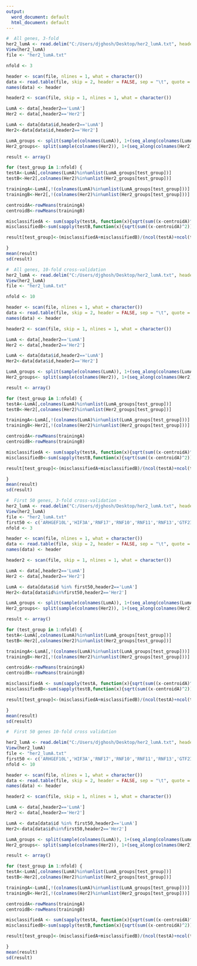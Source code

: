 ```yaml
---
output:
  word_document: default
  html_document: default
---
```


```r

#  All genes, 3-fold  
her2_lumA <- read.delim("C:/Users/djghosh/Desktop/her2_lumA.txt", header=FALSE)
View(her2_lumA)
file <- "her2_lumA.txt"

nfold <- 3

header <- scan(file, nlines = 1, what = character())
data <- read.table(file, skip = 2, header = FALSE, sep = "\t", quote = "", check.names=FALSE)
names(data) <- header

header2 <- scan(file, skip = 1, nlines = 1, what = character())

LumA <- data[,header2=='LumA']
Her2 <- data[,header2=='Her2']

LumA <- data[data$id,header2=='LumA']
Her2<-data[data$id,header2=='Her2']

LumA_groups <- split(sample(colnames(LumA)), 1+(seq_along(colnames(LumA)) %% nfold))
Her2_groups<- split(sample(colnames(Her2)), 1+(seq_along(colnames(Her2)) %% nfold))

result <- array()

for (test_group in 1:nfold) {
testA<-LumA[,colnames(LumA)%in%unlist(LumA_groups[test_group])]
testB<-Her2[,colnames(Her2)%in%unlist(Her2_groups[test_group])]

trainingA<-LumA[,!(colnames(LumA)%in%unlist(LumA_groups[test_group]))]
trainingB<-Her2[,!(colnames(Her2)%in%unlist(Her2_groups[test_group]))]

centroidA<-rowMeans(trainingA)
centroidB<-rowMeans(trainingB)

misclassifiedA <- sum(sapply(testA, function(x){sqrt(sum((x-centroidA)^2))-sqrt(sum((x-centroidB)^2))>0 }))
misclassifiedB<-sum(sapply(testB,function(x){sqrt(sum((x-centroidA)^2))-sqrt(sum((x-centroidB)^2))<0}))

result[test_group]<-(misclassifiedA+misclassifiedB)/(ncol(testA)+ncol(testB))

}
mean(result)
sd(result)
```



```r
#  All genes, 10-fold cross-validation 
her2_lumA <- read.delim("C:/Users/djghosh/Desktop/her2_lumA.txt", header=FALSE)
View(her2_lumA)
file <- "her2_lumA.txt"

nfold <- 10

header <- scan(file, nlines = 1, what = character())
data <- read.table(file, skip = 2, header = FALSE, sep = "\t", quote = "", check.names=FALSE)
names(data) <- header

header2 <- scan(file, skip = 1, nlines = 1, what = character())

LumA <- data[,header2=='LumA']
Her2 <- data[,header2=='Her2']

LumA <- data[data$id,header2=='LumA']
Her2<-data[data$id,header2=='Her2']

LumA_groups <- split(sample(colnames(LumA)), 1+(seq_along(colnames(LumA)) %% nfold))
Her2_groups<- split(sample(colnames(Her2)), 1+(seq_along(colnames(Her2)) %% nfold))

result <- array()

for (test_group in 1:nfold) {
testA<-LumA[,colnames(LumA)%in%unlist(LumA_groups[test_group])]
testB<-Her2[,colnames(Her2)%in%unlist(Her2_groups[test_group])]

trainingA<-LumA[,!(colnames(LumA)%in%unlist(LumA_groups[test_group]))]
trainingB<-Her2[,!(colnames(Her2)%in%unlist(Her2_groups[test_group]))]

centroidA<-rowMeans(trainingA)
centroidB<-rowMeans(trainingB)

misclassifiedA <- sum(sapply(testA, function(x){sqrt(sum((x-centroidA)^2))-sqrt(sum((x-centroidB)^2))>0 }))
misclassifiedB<-sum(sapply(testB,function(x){sqrt(sum((x-centroidA)^2))-sqrt(sum((x-centroidB)^2))<0}))

result[test_group]<-(misclassifiedA+misclassifiedB)/(ncol(testA)+ncol(testB))

}
mean(result)
sd(result)
```



```r

#  First 50 genes, 3-fold cross-validation -
her2_lumA <- read.delim("C:/Users/djghosh/Desktop/her2_lumA.txt", header=FALSE)
View(her2_lumA)
file <- "her2_lumA.txt"
first50 <- c('ARHGEF10L','HIF3A','RNF17','RNF10','RNF11','RNF13','GTF2IP1','REM1','MTVR2','RTN4RL2','C16orf13','C16orf11','FGFR1OP2','TSKS','ATRX','PMM2','ASS1','NCBP1','ZNF709','ZNF708','RBM14','NCBP2','DISC1','CAMK1','RPL37','SPR','ZNF700','ZNF707','CAMK4','ZNF704','LOC339240','GOLGA6B','RNF115','RNF112','ZC3H14','SPN','HMGCLL1','NACAP1','LRRTM1','GRIN1','RBMY1A3P','DHX8','DHX9','LOC441204','TCOF1','LRRTM3','NUP98','XPC','SLC12A2','GRINA')
nfold <- 3

header <- scan(file, nlines = 1, what = character())
data <- read.table(file, skip = 2, header = FALSE, sep = "\t", quote = "", check.names=FALSE)
names(data) <- header

header2 <- scan(file, skip = 1, nlines = 1, what = character())

LumA <- data[,header2=='LumA']
Her2 <- data[,header2=='Her2']

LumA <- data[data$id %in% first50,header2=='LumA']
Her2<-data[data$id%in%first50,header2=='Her2']

LumA_groups <- split(sample(colnames(LumA)), 1+(seq_along(colnames(LumA)) %% nfold))
Her2_groups<- split(sample(colnames(Her2)), 1+(seq_along(colnames(Her2)) %% nfold))

result <- array()

for (test_group in 1:nfold) {
testA<-LumA[,colnames(LumA)%in%unlist(LumA_groups[test_group])]
testB<-Her2[,colnames(Her2)%in%unlist(Her2_groups[test_group])]

trainingA<-LumA[,!(colnames(LumA)%in%unlist(LumA_groups[test_group]))]
trainingB<-Her2[,!(colnames(Her2)%in%unlist(Her2_groups[test_group]))]

centroidA<-rowMeans(trainingA)
centroidB<-rowMeans(trainingB)

misclassifiedA <- sum(sapply(testA, function(x){sqrt(sum((x-centroidA)^2))-sqrt(sum((x-centroidB)^2))>0 }))
misclassifiedB<-sum(sapply(testB,function(x){sqrt(sum((x-centroidA)^2))-sqrt(sum((x-centroidB)^2))<0}))

result[test_group]<-(misclassifiedA+misclassifiedB)/(ncol(testA)+ncol(testB))

}
mean(result)
sd(result)
```



```r
#  First 50 genes 10-fold cross validation 

her2_lumA <- read.delim("C:/Users/djghosh/Desktop/her2_lumA.txt", header=FALSE)
View(her2_lumA)
file <- "her2_lumA.txt"
first50 <- c('ARHGEF10L','HIF3A','RNF17','RNF10','RNF11','RNF13','GTF2IP1','REM1','MTVR2','RTN4RL2','C16orf13','C16orf11','FGFR1OP2','TSKS','ATRX','PMM2','ASS1','NCBP1','ZNF709','ZNF708','RBM14','NCBP2','DISC1','CAMK1','RPL37','SPR','ZNF700','ZNF707','CAMK4','ZNF704','LOC339240','GOLGA6B','RNF115','RNF112','ZC3H14','SPN','HMGCLL1','NACAP1','LRRTM1','GRIN1','RBMY1A3P','DHX8','DHX9','LOC441204','TCOF1','LRRTM3','NUP98','XPC','SLC12A2','GRINA')
nfold <- 10

header <- scan(file, nlines = 1, what = character())
data <- read.table(file, skip = 2, header = FALSE, sep = "\t", quote = "", check.names=FALSE)
names(data) <- header

header2 <- scan(file, skip = 1, nlines = 1, what = character())

LumA <- data[,header2=='LumA']
Her2 <- data[,header2=='Her2']

LumA <- data[data$id %in% first50,header2=='LumA']
Her2<-data[data$id%in%first50,header2=='Her2']

LumA_groups <- split(sample(colnames(LumA)), 1+(seq_along(colnames(LumA)) %% nfold))
Her2_groups<- split(sample(colnames(Her2)), 1+(seq_along(colnames(Her2)) %% nfold))

result <- array()

for (test_group in 1:nfold) {
testA<-LumA[,colnames(LumA)%in%unlist(LumA_groups[test_group])]
testB<-Her2[,colnames(Her2)%in%unlist(Her2_groups[test_group])]

trainingA<-LumA[,!(colnames(LumA)%in%unlist(LumA_groups[test_group]))]
trainingB<-Her2[,!(colnames(Her2)%in%unlist(Her2_groups[test_group]))]

centroidA<-rowMeans(trainingA)
centroidB<-rowMeans(trainingB)

misclassifiedA <- sum(sapply(testA, function(x){sqrt(sum((x-centroidA)^2))-sqrt(sum((x-centroidB)^2))>0 }))
misclassifiedB<-sum(sapply(testB,function(x){sqrt(sum((x-centroidA)^2))-sqrt(sum((x-centroidB)^2))<0}))

result[test_group]<-(misclassifiedA+misclassifiedB)/(ncol(testA)+ncol(testB))

}
mean(result)
sd(result)

```

